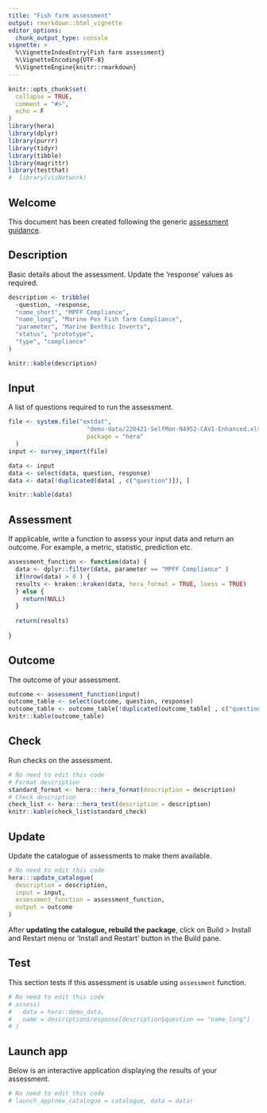 ```yaml
---
title: "Fish farm assessment"
output: rmarkdown::html_vignette
editor_options: 
  chunk_output_type: console
vignette: >
  %\VignetteIndexEntry{Fish farm assessment}
  %\VignetteEncoding{UTF-8}  
  %\VignetteEngine{knitr::rmarkdown}
---
```


```r
knitr::opts_chunk$set(
  collapse = TRUE,
  comment = "#>",
  echo = F
)
library(hera)
library(dplyr)
library(purrr)
library(tidyr)
library(tibble)
library(magrittr)
library(testthat)
#  library(visNetwork)
```

## Welcome

This document has been created following the generic [assessment guidance](https://ecodata1.github.io/hera/articles/development_guide.html).

<!-- Create a new regulatory assessment by updating the code info below, for guidance see https://ecodata1.github.io/hera/articles/development_guide.html  -->

## Description

Basic details about the assessment. Update the 'response' values as required.

```r

description <- tribble(
  ~question, ~response,
  "name_short", "MPFF Compliance",
  "name_long", "Marine Pen Fish farm Compliance",
  "parameter", "Marine Benthic Inverts",
  "status", "prototype",
  "type", "compliance"
)

knitr::kable(description)
```

## Input

A list of questions required to run the assessment.

```r

file <- system.file("extdat",
                      "demo-data/220421-SelfMon-N4952-CAV1-Enhanced.xlsx",
                      package = "hera"
  )
input <- survey_import(file)

data <- input
data <- select(data, question, response) 
data <- data[!duplicated(data[ , c("question")]), ]  

knitr::kable(data)

```

## Assessment

If applicable, write a function to assess your input data and return an outcome. For example, a metric, statistic, prediction etc.

```r

assessment_function <- function(data) {
  data <- dplyr::filter(data, parameter == "MPFF Compliance" )
  if(nrow(data) > 0 ) {
  results <- kraken::kraken(data, hera_format = TRUE, loess = TRUE)
  } else {
    return(NULL)
  }
  
  return(results)
  
}
```

## Outcome

The outcome of your assessment.

```r
outcome <- assessment_function(input)
outcome_table <- select(outcome, question, response) 
outcome_table <- outcome_table[!duplicated(outcome_table[ , c("question")]), ] 
knitr::kable(outcome_table)
```

## Check

Run checks on the assessment.

```r
# No need to edit this code
# Format description
standard_format <- hera:::hera_format(description = description) 
# Check description
check_list <- hera:::hera_test(description = description)
knitr::kable(check_list$standard_check)
```

## Update

Update the catalogue of assessments to make them available.

```r
# No need to edit this code
hera:::update_catalogue(
  description = description,
  input = input,
  assessment_function = assessment_function,
  output = outcome
)
```

After **updating the catalogue, rebuild the package**, click on Build > Install and Restart menu or 'Install and Restart' button in the Build pane.

## Test

This section tests if this assessment is usable using `assessment` function.

```r
# No need to edit this code
# assess(
#   data = hera::demo_data,
#   name = description$response[description$question == "name_long"]
# )
```

## Launch app

Below is an interactive application displaying the results of your assessment.

```r
# No need to edit this code
# launch_app(new_catalogue = catalogue, data = data)
```
